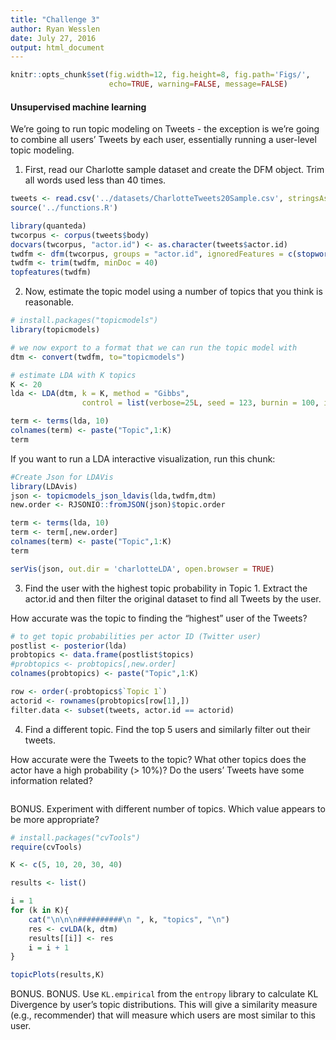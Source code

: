 ```yaml
---
title: "Challenge 3"
author: Ryan Wesslen
date: July 27, 2016
output: html_document
---
```


```r
knitr::opts_chunk$set(fig.width=12, fig.height=8, fig.path='Figs/',
                      echo=TRUE, warning=FALSE, message=FALSE)
```

#### Unsupervised machine learning

We're going to run topic modeling on Tweets - the exception is we're going to combine all users' Tweets by each user, essentially running a user-level topic modeling.

1. First, read our Charlotte sample dataset and create the DFM object. Trim all words used less than 40 times.

```r
tweets <- read.csv('../datasets/CharlotteTweets20Sample.csv', stringsAsFactors=F)
source('../functions.R')

library(quanteda)
twcorpus <- corpus(tweets$body)
docvars(twcorpus, "actor.id") <- as.character(tweets$actor.id) 
twdfm <- dfm(twcorpus, groups = "actor.id", ignoredFeatures = c(stopwords("english"), "t.co", "https", "rt", "amp", "http", "t.c", "can", "u"), removeTwitter = TRUE, ngrams=c(1,2))
twdfm <- trim(twdfm, minDoc = 40)
topfeatures(twdfm)
```

2. Now, estimate the topic model using a number of topics that you think is reasonable. 

```r
# install.packages("topicmodels")
library(topicmodels)

# we now export to a format that we can run the topic model with
dtm <- convert(twdfm, to="topicmodels")

# estimate LDA with K topics
K <- 20
lda <- LDA(dtm, k = K, method = "Gibbs", 
                control = list(verbose=25L, seed = 123, burnin = 100, iter = 500))

term <- terms(lda, 10)
colnames(term) <- paste("Topic",1:K)
term
```

If you want to run a LDA interactive visualization, run this chunk:

```r
#Create Json for LDAVis
library(LDAvis)
json <- topicmodels_json_ldavis(lda,twdfm,dtm)
new.order <- RJSONIO::fromJSON(json)$topic.order

term <- terms(lda, 10)
term <- term[,new.order]
colnames(term) <- paste("Topic",1:K)
term

serVis(json, out.dir = 'charlotteLDA', open.browser = TRUE)
```

3. Find the user with the highest topic probability in Topic 1. Extract the actor.id and then filter the original dataset to find all Tweets by the user.

How accurate was the topic to finding the "highest" user of the Tweets?

```r
# to get topic probabilities per actor ID (Twitter user)
postlist <- posterior(lda)
probtopics <- data.frame(postlist$topics)
#probtopics <- probtopics[,new.order]
colnames(probtopics) <- paste("Topic",1:K)

row <- order(-probtopics$`Topic 1`)
actorid <- rownames(probtopics[row[1],])
filter.data <- subset(tweets, actor.id == actorid)
```

4. Find a different topic. Find the top 5 users and similarly filter out their tweets. 

How accurate were the Tweets to the topic? What other topics does the actor have a high probability (> 10%)? Do the users' Tweets have some information related?

```r

```

BONUS. Experiment with different number of topics. Which value appears to be more appropriate?

```r
# install.packages("cvTools")
require(cvTools)

K <- c(5, 10, 20, 30, 40)

results <- list()

i = 1
for (k in K){
    cat("\n\n\n##########\n ", k, "topics", "\n")
    res <- cvLDA(k, dtm)
    results[[i]] <- res
    i = i + 1
}

topicPlots(results,K)
```

BONUS. BONUS. Use `KL.empirical` from the `entropy` library to calculate KL Divergence by user's topic distributions. This will give a similarity measure (e.g., recommender) that will measure which users are most similar to this user. 

